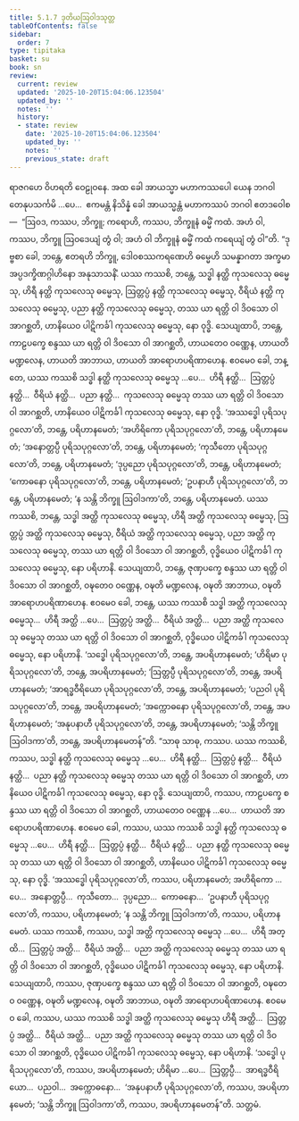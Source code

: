 ```yaml
---
title: 5.1.7 ဒုတိယဩဝါဒသုတ္တ
tableOfContents: false
sidebar:
  order: 7
type: tipitaka
basket: su
book: sn
review:
  current: review
  updated: '2025-10-20T15:04:06.123504'
  updated_by: ''
  notes: ''
  history:
  - state: review
    date: '2025-10-20T15:04:06.123504'
    updated_by: ''
    notes: ''
    previous_state: draft
---
```



<DynamicBreadcrumb />


<ReviewStatus review={frontmatter.review} showDetails={true} />

<HypothesisAnnotation frontmatter={frontmatter} />

<Division number="150" book="sn" e="ch" v="18" p="301">

<Paragraph number="940" book="sn">
ရာဇဂဟေ ဝိဟရတိ ဝေဠုဝနေ. အထ ခေါ အာယသ္မာ မဟာကဿပေါ ယေန ဘဂဝါ တေနုပသင်္ကမိ …ပေ…  ဧကမန္တံ နိသိန္နံ ခေါ အာယသ္မန္တံ မဟာကဿပံ ဘဂဝါ ဧတဒဝေါစ—  “ဩဝဒ, ကဿပ, ဘိက္ခူ; ကရောဟိ, ကဿပ, ဘိက္ခူနံ ဓမ္မိံ ကထံ. အဟံ ဝါ, ကဿပ, ဘိက္ခူ ဩဝဒေယျံ တွံ ဝါ; အဟံ ဝါ ဘိက္ခူနံ ဓမ္မိံ ကထံ ကရေယျံ တွံ ဝါ”တိ.
</Paragraph>

<Paragraph number="941" book="sn">
“ဒုဗ္ဗစာ ခေါ, ဘန္တေ, ဧတရဟိ ဘိက္ခူ, ဒေါဝစဿကရဏေဟိ ဓမ္မေဟိ သမန္နာဂတာ အက္ခမာ အပ္ပဒက္ခိဏဂ္ဂါဟိနော အနုသာသနိံ. ယဿ ကဿစိ, ဘန္တေ, သဒ္ဓါ နတ္ထိ ကုသလေသု ဓမ္မေသု, ဟိရီ နတ္ထိ ကုသလေသု ဓမ္မေသု, ဩတ္တပ္ပံ နတ္ထိ ကုသလေသု ဓမ္မေသု, ဝီရိယံ နတ္ထိ ကုသလေသု ဓမ္မေသု, ပညာ နတ္ထိ ကုသလေသု ဓမ္မေသု, တဿ ယာ ရတ္တိ ဝါ ဒိဝသော ဝါ အာဂစ္ဆတိ, ဟာနိယေဝ ပါဋိကင်္ခါ ကုသလေသု ဓမ္မေသု, နော ဝုဒ္ဓိ.
</Paragraph>

<Paragraph number="942" book="sn">
သေယျထာပိ, ဘန္တေ, ကာဠပက္ခေ စန္ဒဿ ယာ ရတ္တိ ဝါ ဒိဝသော ဝါ အာဂစ္ဆတိ, ဟာယတေဝ ဝဏ္ဏေန, ဟာယတိ မဏ္ဍလေန, ဟာယတိ အာဘာယ, ဟာယတိ အာရောဟပရိဏာဟေန. ဧဝမေဝ ခေါ, ဘန္တေ, ယဿ ကဿစိ သဒ္ဓါ နတ္ထိ ကုသလေသု ဓမ္မေသု …ပေ…  ဟိရီ နတ္ထိ…  ဩတ္တပ္ပံ နတ္ထိ…  ဝီရိယံ နတ္ထိ…  ပညာ နတ္ထိ…  ကုသလေသု ဓမ္မေသု တဿ ယာ ရတ္တိ ဝါ ဒိဝသော ဝါ အာဂစ္ဆတိ, ဟာနိယေဝ ပါဋိကင်္ခါ ကုသလေသု ဓမ္မေသု, နော ဝုဒ္ဓိ.
</Paragraph>

<Paragraph number="943" book="sn">
‘အဿဒ္ဓေါ ပုရိသပုဂ္ဂလော’တိ, ဘန္တေ, ပရိဟာနမေတံ; ‘အဟိရိကော ပုရိသပုဂ္ဂလော’တိ, ဘန္တေ, ပရိဟာနမေတံ; ‘အနောတ္တပ္ပီ ပုရိသပုဂ္ဂလော’တိ, ဘန္တေ, ပရိဟာနမေတံ; ‘ကုသီတော ပုရိသပုဂ္ဂလော’တိ, ဘန္တေ, ပရိဟာနမေတံ; ‘ဒုပ္ပညော ပုရိသပုဂ္ဂလော’တိ, ဘန္တေ, ပရိဟာနမေတံ; ‘ကောဓနော ပုရိသပုဂ္ဂလော’တိ, ဘန္တေ, ပရိဟာနမေတံ; ‘ဥပနာဟီ ပုရိသပုဂ္ဂလော’တိ, ဘန္တေ, ပရိဟာနမေတံ; ‘န သန္တိ ဘိက္ခူ ဩဝါဒကာ’တိ, ဘန္တေ, ပရိဟာနမေတံ.
</Paragraph>

<Paragraph number="944" book="sn">
ယဿ ကဿစိ, ဘန္တေ, သဒ္ဓါ အတ္ထိ ကုသလေသု ဓမ္မေသု, ဟိရီ အတ္ထိ ကုသလေသု ဓမ္မေသု, ဩတ္တပ္ပံ အတ္ထိ ကုသလေသု ဓမ္မေသု, ဝီရိယံ အတ္ထိ ကုသလေသု ဓမ္မေသု, ပညာ အတ္ထိ ကုသလေသု ဓမ္မေသု, တဿ ယာ ရတ္တိ ဝါ ဒိဝသော ဝါ အာဂစ္ဆတိ, ဝုဒ္ဓိယေဝ ပါဋိကင်္ခါ ကုသလေသု ဓမ္မေသု, နော ပရိဟာနိ.
</Paragraph>

<Paragraph number="945" book="sn">
သေယျထာပိ, ဘန္တေ, ဇုဏှပက္ခေ စန္ဒဿ ယာ ရတ္တိ ဝါ ဒိဝသော ဝါ အာဂစ္ဆတိ, ဝဍ္ဎတေဝ ဝဏ္ဏေန, ဝဍ္ဎတိ မဏ္ဍလေန, ဝဍ္ဎတိ အာဘာယ, ဝဍ္ဎတိ အာရောဟပရိဏာဟေန. ဧဝမေဝ ခေါ, ဘန္တေ, ယဿ ကဿစိ သဒ္ဓါ အတ္ထိ ကုသလေသု ဓမ္မေသု…  ဟိရီ အတ္ထိ …ပေ…  ဩတ္တပ္ပံ အတ္ထိ…  ဝီရိယံ အတ္ထိ…  ပညာ အတ္ထိ ကုသလေသု ဓမ္မေသု တဿ ယာ ရတ္တိ ဝါ ဒိဝသော ဝါ အာဂစ္ဆတိ, ဝုဒ္ဓိယေဝ ပါဋိကင်္ခါ ကုသလေသု ဓမ္မေသု, နော ပရိဟာနိ.
</Paragraph>

<Paragraph number="946" book="sn">
‘သဒ္ဓေါ ပုရိသပုဂ္ဂလော’တိ, ဘန္တေ, အပရိဟာနမေတံ; ‘ဟိရိမာ ပုရိသပုဂ္ဂလော’တိ, ဘန္တေ, အပရိဟာနမေတံ; ‘ဩတ္တပ္ပီ ပုရိသပုဂ္ဂလော’တိ, ဘန္တေ, အပရိဟာနမေတံ; ‘အာရဒ္ဓဝီရိယော ပုရိသပုဂ္ဂလော’တိ, ဘန္တေ, အပရိဟာနမေတံ; ‘ပညဝါ ပုရိသပုဂ္ဂလော’တိ, ဘန္တေ, အပရိဟာနမေတံ; ‘အက္ကောဓနော ပုရိသပုဂ္ဂလော’တိ, ဘန္တေ, အပရိဟာနမေတံ; ‘အနုပနာဟီ ပုရိသပုဂ္ဂလော’တိ, ဘန္တေ, အပရိဟာနမေတံ; ‘သန္တိ ဘိက္ခူ ဩဝါဒကာ’တိ, ဘန္တေ, အပရိဟာနမေတန်”တိ.
</Paragraph>

<Paragraph number="947" book="sn">
“သာဓု သာဓု, ကဿပ. ယဿ ကဿစိ, ကဿပ, သဒ္ဓါ နတ္ထိ ကုသလေသု ဓမ္မေသု …ပေ…  ဟိရီ နတ္ထိ…  ဩတ္တပ္ပံ နတ္ထိ…  ဝီရိယံ နတ္ထိ…  ပညာ နတ္ထိ ကုသလေသု ဓမ္မေသု တဿ ယာ ရတ္တိ ဝါ ဒိဝသော ဝါ အာဂစ္ဆတိ, ဟာနိယေဝ ပါဋိကင်္ခါ ကုသလေသု ဓမ္မေသု, နော ဝုဒ္ဓိ.
</Paragraph>

<Paragraph number="948" book="sn">
သေယျထာပိ, ကဿပ, ကာဠပက္ခေ စန္ဒဿ ယာ ရတ္တိ ဝါ ဒိဝသော ဝါ အာဂစ္ဆတိ, ဟာယတေဝ ဝဏ္ဏေန …ပေ…  ဟာယတိ အာရောဟပရိဏာဟေန. ဧဝမေဝ ခေါ, ကဿပ, ယဿ ကဿစိ သဒ္ဓါ နတ္ထိ ကုသလေသု ဓမ္မေသု …ပေ…  ဟိရီ နတ္ထိ…  ဩတ္တပ္ပံ နတ္ထိ…  ဝီရိယံ နတ္ထိ…  ပညာ နတ္ထိ ကုသလေသု ဓမ္မေသု တဿ ယာ ရတ္တိ ဝါ ဒိဝသော ဝါ အာဂစ္ဆတိ, ဟာနိယေဝ ပါဋိကင်္ခါ ကုသလေသု ဓမ္မေသု, နော ဝုဒ္ဓိ. ‘အဿဒ္ဓေါ ပုရိသပုဂ္ဂလော’တိ, ကဿပ, ပရိဟာနမေတံ; အဟိရိကော …ပေ…  အနောတ္တပ္ပီ…  ကုသီတော…  ဒုပ္ပညော…  ကောဓနော…  ‘ဥပနာဟီ ပုရိသပုဂ္ဂလော’တိ, ကဿပ, ပရိဟာနမေတံ; ‘န သန္တိ ဘိက္ခူ ဩဝါဒကာ’တိ, ကဿပ, ပရိဟာနမေတံ.
</Paragraph>

<Paragraph number="949" book="sn">
ယဿ ကဿစိ, ကဿပ, သဒ္ဓါ အတ္ထိ ကုသလေသု ဓမ္မေသု …ပေ…  ဟိရီ အတ္ထိ…  ဩတ္တပ္ပံ အတ္ထိ…  ဝီရိယံ အတ္ထိ…  ပညာ အတ္ထိ ကုသလေသု ဓမ္မေသု တဿ ယာ ရတ္တိ ဝါ ဒိဝသော ဝါ အာဂစ္ဆတိ, ဝုဒ္ဓိယေဝ ပါဋိကင်္ခါ ကုသလေသု ဓမ္မေသု, နော ပရိဟာနိ.
</Paragraph>

<Paragraph number="950" book="sn">
သေယျထာပိ, ကဿပ, ဇုဏှပက္ခေ စန္ဒဿ ယာ ရတ္တိ ဝါ ဒိဝသော ဝါ အာဂစ္ဆတိ, ဝဍ္ဎတေဝ ဝဏ္ဏေန, ဝဍ္ဎတိ မဏ္ဍလေန, ဝဍ္ဎတိ အာဘာယ, ဝဍ္ဎတိ အာရောဟပရိဏာဟေန. ဧဝမေဝ ခေါ, ကဿပ, ယဿ ကဿစိ သဒ္ဓါ အတ္ထိ ကုသလေသု ဓမ္မေသု ဟိရီ အတ္ထိ…  ဩတ္တပ္ပံ အတ္ထိ…  ဝီရိယံ အတ္ထိ…  ပညာ အတ္ထိ ကုသလေသု ဓမ္မေသု တဿ ယာ ရတ္တိ ဝါ ဒိဝသော ဝါ အာဂစ္ဆတိ, ဝုဒ္ဓိယေဝ ပါဋိကင်္ခါ ကုသလေသု ဓမ္မေသု, နော ပရိဟာနိ.
</Paragraph>

<Paragraph number="951" book="sn">
‘သဒ္ဓေါ ပုရိသပုဂ္ဂလော’တိ, ကဿပ, အပရိဟာနမေတံ; ဟိရိမာ …ပေ…  ဩတ္တပ္ပီ…  အာရဒ္ဓဝီရိယော…  ပညဝါ…  အက္ကောဓနော…  ‘အနုပနာဟီ ပုရိသပုဂ္ဂလော’တိ, ကဿပ, အပရိဟာနမေတံ; ‘သန္တိ ဘိက္ခူ ဩဝါဒကာ’တိ, ကဿပ, အပရိဟာနမေတန်”တိ.

</Paragraph>
</Division>

<Paragraph number="952" type="center" book="sn">
သတ္တမံ.
</Paragraph>